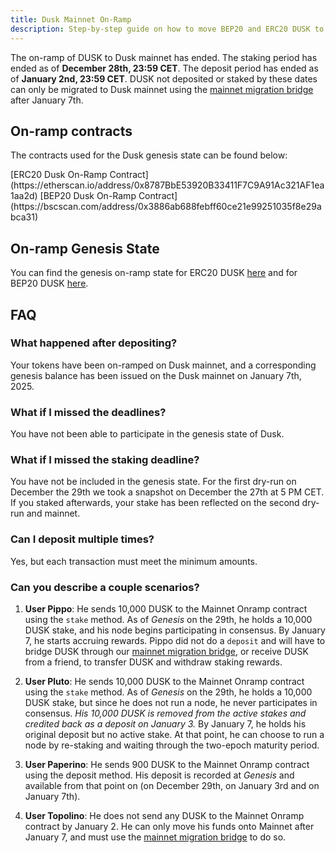 ```yaml
---
title: Dusk Mainnet On-Ramp
description: Step-by-step guide on how to move BEP20 and ERC20 DUSK to be included in the Dusk mainnet genesis.
---
```


The on-ramp of DUSK to Dusk mainnet has ended. The staking period has ended as of **December 28th, 23:59 CET**. The deposit period has ended as of **January 2nd, 23:59 CET**.
DUSK not deposited or staked by these dates can only be migrated to Dusk mainnet using the [mainnet migration bridge](/learn/guides/mainnet-migration) after January 7th.

## **On-ramp contracts**

The contracts used for the Dusk genesis state can be found below:


<Tabs syncKey="network">
   <TabItem label="ERC20 DUSK">
   [ERC20 Dusk On-Ramp Contract](https://etherscan.io/address/0x8787BbE53920B33411F7C9A91Ac321AF1ea1aa2d)
   </TabItem>
   <TabItem label="BEP20 DUSK">
   [BEP20 Dusk On-Ramp Contract](https://bscscan.com/address/0x3886ab688febff60ce21e99251035f8e29abca31)
   </TabItem>
</Tabs>

## **On-ramp Genesis State**

You can find the genesis on-ramp state for ERC20 DUSK [here](https://raw.githubusercontent.com/dusk-network/dusk-migration/refs/heads/genesis-state/genesis-state-eth.toml) and for BEP20 DUSK [here](https://raw.githubusercontent.com/dusk-network/dusk-migration/refs/heads/genesis-state/genesis-state-bsc.toml).

## **FAQ**

### **What happened after depositing?**
Your tokens have been on-ramped on Dusk mainnet, and a corresponding genesis balance has been issued on the Dusk mainnet on January 7th, 2025.

### **What if I missed the deadlines?**
You have not been able to participate in the genesis state of Dusk.

### **What if I missed the staking deadline?**
You have not be included in the genesis state. For the first dry-run on December the 29th we took a snapshot on December the 27th at 5 PM CET. If you staked afterwards, your stake has been reflected on the second dry-run and mainnet.

### **Can I deposit multiple times?**
Yes, but each transaction must meet the minimum amounts.

### **Can you describe a couple scenarios?**

1. **User Pippo**: He sends 10,000 DUSK to the Mainnet Onramp contract using the `stake` method. As of _Genesis_ on the 29th, he holds a 10,000 DUSK stake, and his node begins participating in consensus. By January 7, he starts accruing rewards. Pippo did not do a `deposit` and will have to bridge DUSK through our [mainnet migration bridge](/learn/guides/mainnet-migration), or receive DUSK from a friend, to transfer DUSK and withdraw staking rewards.

2. **User Pluto**: He sends 10,000 DUSK to the Mainnet Onramp contract using the `stake` method. As of _Genesis_ on the 29th, he holds a 10,000 DUSK stake, but since he does not run a node, he never participates in consensus. _His 10,000 DUSK is removed from the active stakes and credited back as a deposit on January 3._ By January 7, he holds his original deposit but no active stake. At that point, he can choose to run a node by re-staking and waiting through the two-epoch maturity period.

3. **User Paperino**: He sends 900 DUSK to the Mainnet Onramp contract using the deposit method. His deposit is recorded at _Genesis_ and available from that point on (on December 29th, on January 3rd and  on January 7th).

4. **User Topolino**: He does not send any DUSK to the Mainnet Onramp contract by January 2. He can only move his funds onto Mainnet after January 7, and must use the [mainnet migration bridge](/learn/guides/mainnet-migration) to do so.
